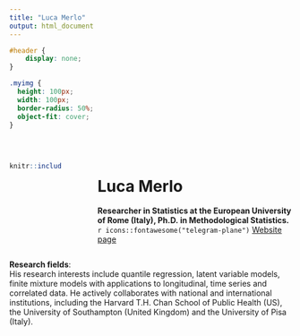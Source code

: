 ```yaml
---
title: "Luca Merlo"
output: html_document
---
```

```css
#header {
    display: none;
}
```

```css
.myimg {
  height: 100px;
  width: 100px;
  border-radius: 50%;
  object-fit: cover;
}
```
<br>

:::: {.columns}

::: {.column width="20%"}
```r
knitr::include_graphics("images/merlo.jpeg")
``` 
:::

::: {.column width="5%"}

:::

::: {.column width="75%"}
# Luca Merlo

**Researcher in Statistics at the European University of Rome (Italy), Ph.D. in Methodological Statistics.**
<br>
`r icons::fontawesome("telegram-plane")` [Website page](https://www.universitaeuropeadiroma.it/transizione-digitale/docenti/luca-merlo/) 
:::

::::


**Research fields**: <br>
His research interests include quantile regression, latent variable models, finite mixture models with applications to longitudinal, time series and correlated data. He actively collaborates with national and international institutions, including the Harvard T.H. Chan School of Public Health (US), the University of Southampton (United Kingdom) and the University of Pisa (Italy).
